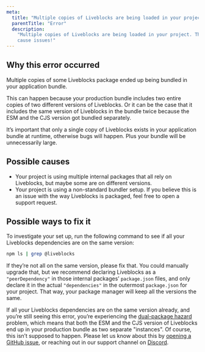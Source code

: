 ```yaml
---
meta:
  title: "Multiple copies of Liveblocks are being loaded in your project"
  parentTitle: "Error"
  description:
    "Multiple copies of Liveblocks are being loaded in your project. This will
    cause issues!"
---
```


## Why this error occurred

Multiple copies of some Liveblocks package ended up being bundled in your
application bundle.

This can happen because your production bundle includes two entire copies of two
different versions of Liveblocks. Or it can be the case that it includes the
same version of Liveblocks in the bundle twice because the ESM and the CJS
version got bundled separately.

It’s important that only a single copy of Liveblocks exists in your application
bundle at runtime, otherwise bugs will happen. Plus your bundle will be
unnecessarily large.

## Possible causes

- Your project is using multiple internal packages that all rely on Liveblocks,
  but maybe some are on different versions.
- Your project is using a non-standard bundler setup. If you believe this is an
  issue with the way Liveblocks is packaged, feel free to open a support
  request.

## Possible ways to fix it

To investigate your set up, run the following command to see if all your
Liveblocks dependencies are on the same version:

```bash
npm ls | grep @liveblocks
```

If they’re not all on the same version, please fix that. You could manually
upgrade that, but we recommend declaring Liveblocks as a `"peerDependency"` in
those internal packages’ `package.json` files, and only declare it in the actual
`"dependencies"` in the outermost `package.json` for your project. That way,
your package manager will keep all the versions the same.

If all your Liveblocks dependencies are on the same version already, and you’re
still seeing this error, you’re experiencing the
[dual-package hazard](https://nodejs.org/api/packages.html#dual-package-hazard)
problem, which means that both the ESM and the CJS version of Liveblocks end up
in your production bundle as two separate "instances". Of course, this isn’t
supposed to happen. Please let us know about this by
[opening a GitHub issue](https://github.com/liveblocks/liveblocks/issues/new?template=bug_report.md),
or reaching out in our support channel on
[Discord](https://liveblocks.io/discord).

